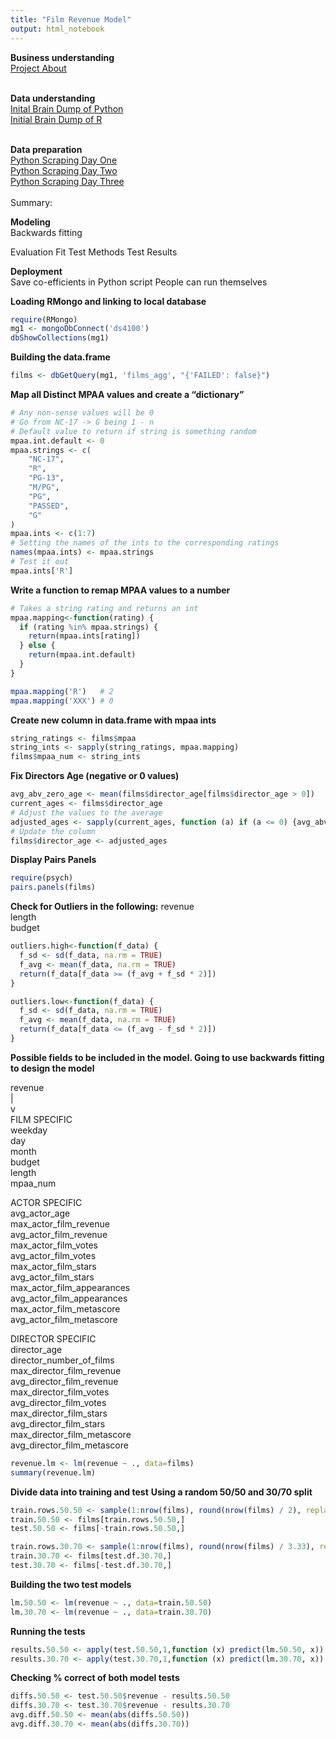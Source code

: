 ---
title: "Film Revenue Model"
output: html_notebook
---
<strong>Business understanding</strong><br>
<a href="http://blog.jdnorthcott.com/2017/11/ready-set-go.html">Project About</a><br><br>

<strong>Data understanding</strong><br>
<a href="http://blog.jdnorthcott.com/2017/11/python-scraper-brain-dump.html">Inital Brain Dump of Python</a><br>
<a href="http://blog.jdnorthcott.com/2017/11/r-brain-dump.html">Initial Brain Dump of R</a><br><br>

<strong>Data preparation</strong><br>
<a href="http://blog.jdnorthcott.com/2017/11/implementing-python-scraper.html">Python Scraping Day One</a><br>
<a href="http://blog.jdnorthcott.com/2017/12/implementing-python-scraper-day-two.html">Python Scraping Day Two</a><br>
<a href="http://blog.jdnorthcott.com/2017/12/implementing-python-scraper-day-three.html">Python Scraping Day Three</a><br><br>
Summary:

<strong>Modeling</strong><br>
Backwards fitting

Evaluation
Fit
Test Methods
Test Results

<strong>Deployment</strong><br>
Save co-efficients in Python script
People can run themselves 

<strong>Loading RMongo and linking to local database</strong>
```{r}
require(RMongo)
mg1 <- mongoDbConnect('ds4100')
dbShowCollections(mg1)
```


<strong>Building the data.frame</strong>
```{r}
films <- dbGetQuery(mg1, 'films_agg', "{'FAILED': false}") 
```

<strong>Map all Distinct MPAA values and create a "dictionary"</strong>
```{r}
# Any non-sense values will be 0
# Go from NC-17 -> G being 1 - n
# Default value to return if string is something random
mpaa.int.default <- 0
mpaa.strings <- c(
    "NC-17",
    "R",
    "PG-13",
    "M/PG",
    "PG",
    "PASSED",
    "G"
)
mpaa.ints <- c(1:7)
# Setting the names of the ints to the corresponding ratings
names(mpaa.ints) <- mpaa.strings
# Test it out
mpaa.ints['R']
```

<strong>Write a function to remap MPAA values to a number</strong>
```{r}
# Takes a string rating and returns an int
mpaa.mapping<-function(rating) {
  if (rating %in% mpaa.strings) {
    return(mpaa.ints[rating])
  } else {
    return(mpaa.int.default)
  }
}

mpaa.mapping('R')   # 2
mpaa.mapping('XXX') # 0
```

<strong>Create new column in data.frame with mpaa ints</strong>
```{r}
string_ratings <- films$mpaa
string_ints <- sapply(string_ratings, mpaa.mapping)
films$mpaa_num <- string_ints
```

<strong>Fix Directors Age (negative or 0 values)</strong>
```{r}
avg_abv_zero_age <- mean(films$director_age[films$director_age > 0])
current_ages <- films$director_age
# Adjust the values to the average
adjusted_ages <- sapply(current_ages, function (a) if (a <= 0) {avg_abv_zero_age} else {a})
# Update the column
films$director_age <- adjusted_ages
```

<strong>Display Pairs Panels</strong>
```{r}
require(psych)
pairs.panels(films)
```


<strong>Check for Outliers in the following:</strong>
revenue<br>
length<br>
budget<br>
```{r}
outliers.high<-function(f_data) {
  f_sd <- sd(f_data, na.rm = TRUE)
  f_avg <- mean(f_data, na.rm = TRUE)
  return(f_data[f_data >= (f_avg + f_sd * 2)])
}

outliers.low<-function(f_data) {
  f_sd <- sd(f_data, na.rm = TRUE)
  f_avg <- mean(f_data, na.rm = TRUE)
  return(f_data[f_data <= (f_avg - f_sd * 2)])
}
```


<strong>Possible fields to be included in the model. Going to use backwards fitting to design the model<br></strong>
<p>
revenue<br>
|<br>
v<br>
FILM SPECIFIC<br>
weekday<br>
day<br>
month<br>
budget<br>
length<br>
mpaa_num<br>

ACTOR SPECIFIC <br>
avg_actor_age<br>
max_actor_film_revenue<br>
avg_actor_film_revenue<br>
max_actor_film_votes<br>
avg_actor_film_votes<br>
max_actor_film_stars<br>
avg_actor_film_stars<br>
max_actor_film_appearances<br>
avg_actor_film_appearances<br>
max_actor_film_metascore<br>
avg_actor_film_metascore<br>

DIRECTOR SPECIFIC<br>
director_age<br>
director_number_of_films<br>
max_director_film_revenue<br>
avg_director_film_revenue<br>
max_director_film_votes<br>
avg_director_film_votes<br>
max_director_film_stars<br>
avg_director_film_stars<br>
max_director_film_metascore<br>
avg_director_film_metascore<br>
</p>

```{r}
revenue.lm <- lm(revenue ~ ., data=films)
summary(revenue.lm)

```

<strong>Divide data into training and test</strong>
<strong>Using a random 50/50 and 30/70 split</strong>
```{r}
train.rows.50.50 <- sample(1:nrow(films), round(nrow(films) / 2), replace=F)
train.50.50 <- films[train.rows.50.50,]
test.50.50 <- films[-train.rows.50.50,]

train.rows.30.70 <- sample(1:nrow(films), round(nrow(films) / 3.33), replace=F)
train.30.70 <- films[test.df.30.70,]
test.30.70 <- films[-test.df.30.70,]
```

<strong>Building the two test models</strong>
```{r}
lm.50.50 <- lm(revenue ~ ., data=train.50.50)
lm.30.70 <- lm(revenue ~ ., data=train.30.70)
```

<strong>Running the tests</strong>
```{r}
results.50.50 <- apply(test.50.50,1,function (x) predict(lm.50.50, x))
results.30.70 <- apply(test.30.70,1,function (x) predict(lm.30.70, x))
```

<strong>Checking % correct of both model tests</strong>
```{r}
diffs.50.50 <- test.50.50$revenue - results.50.50
diffs.30.70 <- test.30.70$revenue - results.30.70
avg.diff.50.50 <- mean(abs(diffs.50.50))
avg.diff.30.70 <- mean(abs(diffs.30.70))
```

